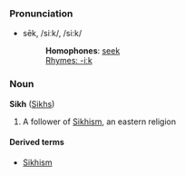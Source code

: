 === Pronunciation ===
*sēk, /siːk/, /si:k/
*:'''Homophones''': [[seek]]
*:[[Rhymes:English:-iːk|Rhymes: -iːk]]

===Noun===
'''Sikh''' ([[Sikhs]])

# A follower of [[Sikhism]], an eastern religion

====Derived terms====
*[[Sikhism]]